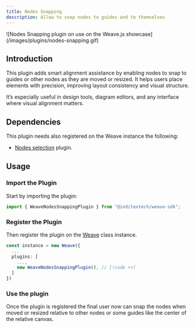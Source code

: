 ```yaml
---
title: Nodes Snapping
description: Allow to snap nodes to guides and to themselves
---
```


<div className="flex justify-center items-center *:max-w-[700px] bg-gradient-to-br from-fd-primary/10 rounded-xl border">
  ![Nodes Snapping plugin on use on the Weave.js
  showcase](/images/plugins/nodes-snapping.gif)
</div>

## Introduction

This plugin adds smart alignment assistance by enabling nodes to snap to guides or
other nodes as they are moved or resized. It helps users place elements with
precision, improving layout consistency and visual structure.

It’s especially useful in design tools, diagram editors, and any interface where
visual alignment matters.

## Dependencies

This plugin needs also registered on the Weave instance the following:

- [Nodes selection](/docs/main/build/plugins/nodes-selection) plugin.

## Usage

<div className="fd-steps">

<div className="[&_h3]:fd-step">

### Import the Plugin

Start by importing the plugin:

```ts
import { WeaveNodesSnappingPlugin } from "@inditextech/weave-sdk";
```

</div>

<div className='[&_h3]:fd-step'>

### Register the Plugin

Then register the plugin on the [Weave](/docs/sdk/api-reference/weave) class instance.

```ts
const instance = new Weave({
  ...
  plugins: [
    ...,
    new WeaveNodesSnappingPlugin(), // [!code ++]
  ]
})
```

</div>

<div className='[&_h3]:fd-step'>

### Use the plugin

Once the plugin is registered the final user now can snap the nodes when moved or resized
relative to other nodes or some guides like the center of the relative canvas.

</div>

</div>
